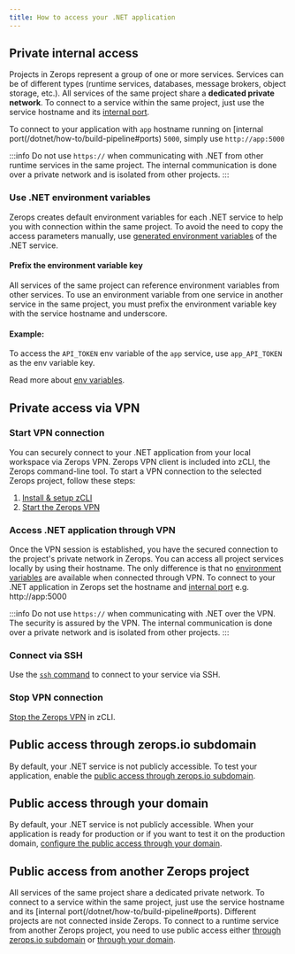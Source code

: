 ```yaml
---
title: How to access your .NET application
---
```


## Private internal access
Projects in Zerops represent a group of one or more services.
Services can be of different types (runtime services, databases, message brokers, object storage, etc.). All services of the same project share a **dedicated private network**. To connect to a service within the same project, just use the service hostname and its [internal port](/dotnet/how-to/build-pipeline#ports).

To connect to your application with `app` hostname running on [internal port(/dotnet/how-to/build-pipeline#ports) `5000`, simply use `http://app:5000`

:::info
Do not use <code>https://</code> when communicating with .NET from other runtime services in the same project. The internal communication is done over a private network and is isolated from other projects.
:::

### Use .NET environment variables
Zerops creates default environment variables for each .NET service to help you with connection within the same project. To avoid the need to copy the access parameters manually, use [generated environment variables](/dotnet/how-to/env-variables#generated-env-variables) of the .NET service.

#### Prefix the environment variable key

All services of the same project can reference environment variables from other services. To use an environment variable from one service in another service in the same project, you must prefix the environment variable key with the service hostname and underscore.

#### Example:
To access the `API_TOKEN` env variable of the `app` service, use `app_API_TOKEN` as the env variable key.

Read more about [env variables](/dotnet/how-to/env-variables).

## Private access via VPN
### Start VPN connection
You can securely connect to your .NET application from your local workspace via Zerops VPN. Zerops VPN client is included into zCLI, the Zerops command-line tool. To start a VPN connection to the selected Zerops project, follow these steps:

1. [Install & setup zCLI](/references/cli)
2. [Start the Zerops VPN](/references/vpn#start-the-vpn)

### Access .NET application through VPN

Once the VPN session is established, you have the secured connection to the project's private network in Zerops. You can access all project services locally by using their hostname. The only difference is that no [environment variables](/dotnet/how-to/env-variables) are available when connected through VPN. To connect to your .NET application in Zerops set the hostname and [internal port](/dotnet/how-to/build-pipeline#ports) e.g. http://app:5000

:::info
Do not use <code>https://</code> when communicating with .NET over the VPN. The security is assured by the VPN. The internal communication is done over a private network and is isolated from other projects.
:::

### Connect via SSH
Use the <a href="/references/ssh"><code>ssh</code> command</a> to connect to your service via SSH.

### Stop VPN connection
[Stop the Zerops VPN](/references/vpn#stop-the-vpn) in zCLI.

## Public access through zerops.io subdomain
By default, your .NET service is not publicly accessible. To test your application, enable the [public access through zerops.io subdomain](/references/public-access#public-access-through-zeropsio-subdomain).

## Public access through your domain
By default, your .NET service is not publicly accessible. When your application is ready for production or if you want to test it on the production domain, [configure the public access through your domain](/references/public-access#public-access-through-your-domain).

## Public access from another Zerops project
All services of the same project share a dedicated private network. To connect to a service within the same project, just use the service hostname and its [internal port(/dotnet/how-to/build-pipeline#ports). Different projects are not connected inside Zerops. To connect to a runtime service from another Zerops project, you need to use public access either [through zerops.io subdomain](/references/public-access#public-access-through-zeropsio-subdomain) or [through your domain](/references/public-access#public-access-through-your-domain).









